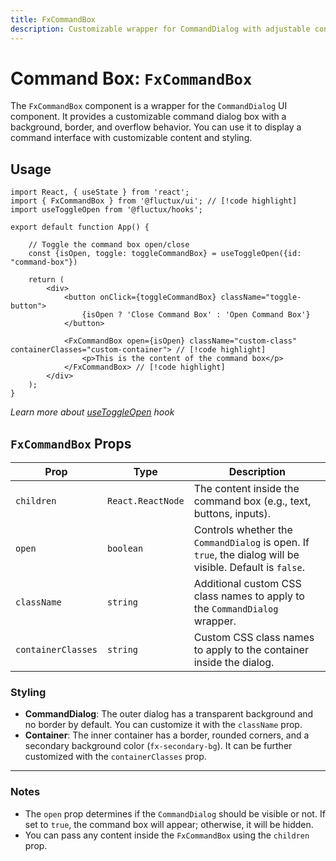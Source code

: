```yaml
---
title: FxCommandBox
description: Customizable wrapper for CommandDialog with adjustable content, background, border, and overflow for a better command interface.
---
```


# Command Box: `FxCommandBox`

The `FxCommandBox` component is a wrapper for the `CommandDialog` UI component. It provides a customizable command dialog box with a background, border, and overflow behavior. You can use it to display a command interface with customizable content and styling.

## Usage

```tsx
import React, { useState } from 'react';
import { FxCommandBox } from '@fluctux/ui'; // [!code highlight]
import useToggleOpen from '@fluctux/hooks';

export default function App() {

    // Toggle the command box open/close
    const {isOpen, toggle: toggleCommandBox} = useToggleOpen({id: "command-box"})

    return (
        <div>
            <button onClick={toggleCommandBox} className="toggle-button">
                {isOpen ? 'Close Command Box' : 'Open Command Box'}
            </button>

            <FxCommandBox open={isOpen} className="custom-class" containerClasses="custom-container"> // [!code highlight]
                <p>This is the content of the command box</p>
            </FxCommandBox> // [!code highlight]
        </div>
    );
}
```
*Learn more about [useToggleOpen](/docs/developer/04-custom-hooks/04-useToggleOpen) hook*

## `FxCommandBox` Props

| Prop              | Type               | Description                                                                                       |
|-------------------|--------------------|---------------------------------------------------------------------------------------------------|
| `children`        | `React.ReactNode`   | The content inside the command box (e.g., text, buttons, inputs).                                 |
| `open`            | `boolean`           | Controls whether the `CommandDialog` is open. If `true`, the dialog will be visible. Default is `false`. |
| `className`       | `string`            | Additional custom CSS class names to apply to the `CommandDialog` wrapper.                        |
| `containerClasses`| `string`            | Custom CSS class names to apply to the container inside the dialog.                               |

### Styling

- **CommandDialog**: The outer dialog has a transparent background and no border by default. You can customize it with the `className` prop.
- **Container**: The inner container has a border, rounded corners, and a secondary background color (`fx-secondary-bg`). It can be further customized with the `containerClasses` prop.

---

### Notes

- The `open` prop determines if the `CommandDialog` should be visible or not. If set to `true`, the command box will appear; otherwise, it will be hidden.
- You can pass any content inside the `FxCommandBox` using the `children` prop.
